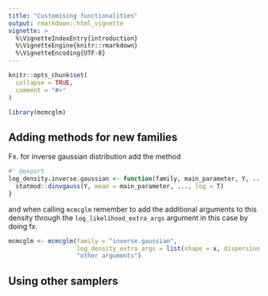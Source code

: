 ```yaml
---
title: "Customising functionalities"
output: rmarkdown::html_vignette
vignette: >
  %\VignetteIndexEntry{introduction}
  %\VignetteEngine{knitr::rmarkdown}
  %\VignetteEncoding{UTF-8}
---
```


```r
knitr::opts_chunk$set(
  collapse = TRUE,
  comment = "#>"
)
```

```r
library(mcmcglm)
```

## Adding methods for new families

Fx. for inverse gaussian distribution add the method
```r
#' @export
log_density.inverse.gaussian <- function(family, main_parameter, Y, ...) {
  statmod::dinvgauss(Y, mean = main_parameter, ..., log = T)
}
```

and when calling `mcmcglm` remember to add the additional arguments to this density through the `log_likelihood_extra_args` argument in this case by doing fx.
```r
mcmcglm <- mcmcglm(family = "inverse.gaussian",
                   log_density_extra_args = list(shape = x, dispersion = y),
                   "other arguments")
```

## Using other samplers

